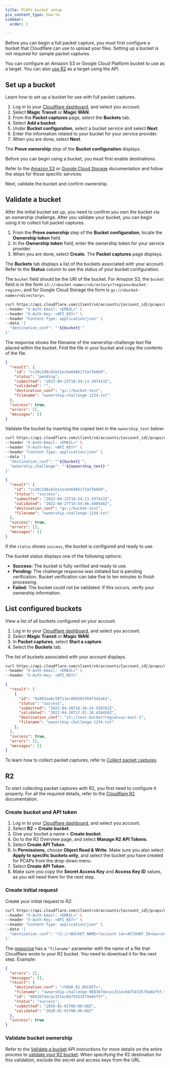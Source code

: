```yaml
---
title: PCAPs bucket setup
pcx_content_type: how-to
sidebar:
  order: 2

---
```



Before you can begin a full <GlossaryTooltip term="data packet">packet</GlossaryTooltip> capture, you must first configure a bucket that Cloudflare can use to upload your files. Setting up a bucket is not required for sample packet captures.

You can configure an Amazon S3 or Google Cloud Platform bucket to use as a target. You can also [use R2](#r2) as a target using the API.

## Set up a bucket

Learn how to set up a bucket for use with full packet captures.

<Tabs> <TabItem label="Dashboard">

1. Log in to your [Cloudflare dashboard](https://dash.cloudflare.com/login), and select you account.
2. Select **Magic Transit** or **Magic WAN**.
3. From the **Packet captures** page, select the **Buckets** tab.
4. Select **Add a bucket**.
5. Under **Bucket configuration**, select a bucket service and select **Next**.
6. Enter the information related to your bucket for your service provider.
7. When you are done, select **Next**.

The **Prove ownership** step of the **Bucket configuration** displays.

</TabItem> <TabItem label="API">

Before you can begin using a bucket, you must first enable destinations.

Refer to the [Amazon S3](/logs/get-started/enable-destinations/aws-s3/#create-and-get-access-to-an-s3-bucket) or [Google Cloud Storage](/logs/get-started/enable-destinations/google-cloud-storage/#create-and-get-access-to-a-gcs-bucket) documentation and follow the steps for those specific services.

</TabItem> </Tabs>

Next, validate the bucket and confirm ownership.

## Validate a bucket

After the initial bucket set up, you need to confirm you own the bucket via an ownership challenge. After you validate your bucket, you can begin using it to collect full packet captures.

<Tabs> <TabItem label="Dashboard">

1. From the **Prove ownership** step of the **Bucket configuration**, locate the **Ownership token** field.
2. In the **Ownership token** field, enter the ownership token for your service provider.
3. When you are done, select **Create**. The **Packet captures** page displays.

The **Buckets** tab displays a list of the buckets associated with your account. Refer to the **Status** column to see the status of your bucket configuration.

</TabItem> <TabItem label="API">

The `bucket` field should be the URI of the bucket. For Amazon S3, the `bucket` field is in the form `s3://<bucket-name>/<directory>?region=<bucket-region>`, and for Google Cloud Storage the form is `gs://<bucket-name>/<directory>`.

```bash title="Ownership challenge request example"
curl https://api.cloudflare.com/client/v4/accounts/{account_id}/pcaps/ownership \
--header "X-Auth-Email: <EMAIL>" \
--header "X-Auth-Key: <API_KEY>" \
--header "Content-Type: application/json" \
--data '{
  "destination_conf": "'${bucket}'"
}'
```

The response shows the filename of the ownership-challenge text file placed within the bucket. Find the file in your bucket and copy the contents of the file.

```json title="Ownership challenge response example"
{
  "result": {
    "id": "cc20c2d6c62e11ecbe646b173af3b6b9",
    "status": "pending",
    "submitted": "2022-04-22T18:54:13.397413Z",
    "validated": "",
    "destination_conf": "gs://bucket-test",
    "filename": "ownership-challenge-1234.txt"
  },
  "success": true,
  "errors": [],
  "messages": []
}
```

Validate the bucket by inserting the copied text in the `ownership_text` below:

```bash title="Bucket validation example"
curl https://api.cloudflare.com/client/v4/accounts/{account_id}/pcaps/ownership/validate \
--header "X-Auth-Email: <EMAIL>" \
--header "X-Auth-Key: <API_KEY>" \
--header "Content-Type: application/json" \
--data '{
  "destination_conf": "'${bucket}'",
  "ownership_challenge": "'${ownership_text}'"
}'
```

```json title="Bucket validation response"
{
  "result": {
    "id": "cc20c2d6c62e11ecbe646b173af3b6b9",
    "status": "success",
    "submitted": "2022-04-22T18:54:13.397413Z",
    "validated": "2022-04-27T14:54:46.440548Z",
    "destination_conf": "gs://bucket-test",
    "filename": "ownership-challenge-1234.txt"
  },
  "success": true,
  "errors": [],
  "messages": []
}
```

If the `status` shows `success`, the bucket is configured and ready to use.

</TabItem> </Tabs>

The bucket status displays one of the following options:

* **Success:** The bucket is fully verified and ready to use.
* **Pending:** The challenge response was initiated but is pending verification. Bucket verification can take five to ten minutes to finish processing.
* **Failed:** The bucket could not be validated. If this occurs, verify your ownership information.

## List configured buckets

View a list of all buckets configured on your account.

<Tabs> <TabItem label="Dashboard">

1. Log in to your [Cloudflare dashboard](https://dash.cloudflare.com/login), and select you account.
2. Select **Magic Transit** or **Magic WAN**.
3. In **Packet captures**, select **Start a capture**.
4. Select the **Buckets** tab.

The list of buckets associated with your account displays.

</TabItem> <TabItem label="API">

```bash title="Bucket list request example"
curl https://api.cloudflare.com/client/v4/accounts/{account_id}/pcaps/ownership \
--header "X-Auth-Email: <EMAIL>" \
--header "X-Auth-Key: <API_KEY>"
```

```json title="Bucket list response example"
{
  "result": [
    {
      "id": "9a993aa6c58711ec89d3037647342e63",
      "status": "success",
      "submitted": "2022-04-26T16:58:24.550762Z",
      "validated": "2022-04-26T17:01:18.426458Z",
      "destination_conf": "s3://test-bucket?region=us-east-1",
      "filename": "ownership-challenge-1234.txt"
    },
  ],
  "success": true,
  "errors": [],
  "messages": []
}
```

</TabItem> </Tabs>

To learn how to collect packet captures, refer to [Collect packet captures](/magic-firewall/packet-captures/collect-pcaps/).

## R2

To start collecting packet captures with R2, you first need to configure it properly. For all the required details, refer to the [Cloudflare R2](/r2/) documentation.

### Create bucket and API token

1. Log in to your [Cloudflare dashboard](https://dash.cloudflare.com/login), and select you account.
2. Select **R2** > **Create bucket**.
3. Give your bucket a name > **Create bucket**.
4. Go to the R2 Overview page, and select **Manage R2 API Tokens**.
5. Select **Create API Token**.
6. In **Permissions**, choose **Object Read & Write**. Make sure you also select **Apply to specific buckets only**, and select the bucket you have created for PCAPs from the drop-down menu.
7. Select **Create API Token**.
8. Make sure you copy the **Secret Access Key** and **Access Key ID** values, as you will need them for the next step.

### Create initial request

Create your initial request to R2:

```bash
curl https://api.cloudflare.com/client/v4/accounts/{account_id}/pcaps/ownership \
--header "X-Auth-Email: <EMAIL>" \
--header "X-Auth-Key: <API_KEY>" \
--header "Content-Type: application/json" \
--data '{
  "destination_conf": "r2://<BUCKET_NAME>?account-id=<ACCOUNT_ID>&access-key-id=<R2_ACCESS_KEY_ID>&secret-access-key=<R2_SECRET_ACCESS_KEY>"
}'
```

The [response](/api/operations/magic-pcap-collection-add-buckets-for-full-packet-captures) has a `"filename"` parameter with the name of a file that Cloudflare wrote to your R2 bucket. You need to download it for the next step. Example:

```json
{
  "errors": [],
  "messages": [],
  "result": {
    "destination_conf": "<YOUR_R2_BUCKET>",
    "filename": "ownership-challenge-9883874ecac311ec8475433579a6bf5f.txt",
    "id": "9883874ecac311ec8475433579a6bf5f",
    "status": "success",
    "submitted": "2020-01-01T08:00:00Z",
    "validated": "2020-01-01T08:00:00Z"
  },
  "success": true
}
```

### Validate bucket ownership

Refer to the [Validate a bucket](#validate-a-bucket) API instructions for more details on the entire process to [validate your R2 bucket](/api/operations/magic-pcap-collection-validate-buckets-for-full-packet-captures). When specifying the R2 destination for this validation, exclude the secret and access keys from the URL.
